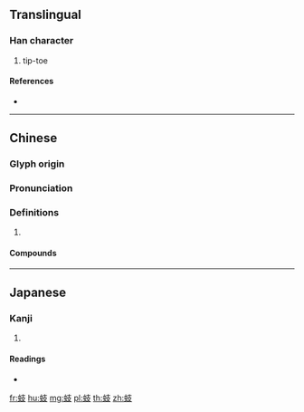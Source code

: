 {{character info/new}}
==Translingual==

===Han character===
{{Han char|rn=142|rad=虫|as=04|sn=10|four=54147|canj=LIJE}}

# tip-toe

====References====
* {{Han ref|kx=1077.280|dkj=32858|dj=1546.240|hdz=42837.070|uh=8691|ud=34449|bh=D3BD|bd=54205}}

----

==Chinese==
{{zh-forms}}

===Glyph origin===
{{Han etym}}

===Pronunciation===
{{zh-pron
|m=qí
|c=kei4
|mc=y
|oc=y
|cat=
}}

===Definitions===
{{zh-hanzi}}

# {{rfdef|zh}}

====Compounds====
{{zh-der|蚑行}}

----

==Japanese==

===Kanji===
{{ja-kanji|grade=|rs=虫04}}

# {{defn|lang=ja|sort=虫04}}

====Readings====
* {{ja-readings|on=[[き]] (ki), [[ぎ]] (gi), [[げ]] (ge)|kun=[[はう]] (hau)|nanori=}}

[[fr:蚑]]
[[hu:蚑]]
[[mg:蚑]]
[[pl:蚑]]
[[th:蚑]]
[[zh:蚑]]